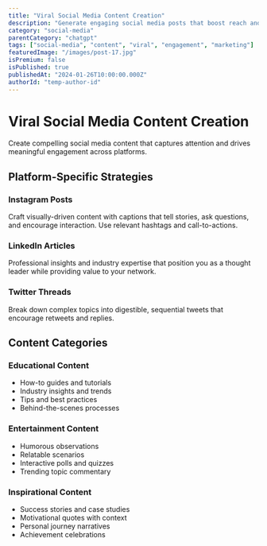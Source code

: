 ```yaml
---
title: "Viral Social Media Content Creation"
description: "Generate engaging social media posts that boost reach and engagement across all platforms"
category: "social-media"
parentCategory: "chatgpt"
tags: ["social-media", "content", "viral", "engagement", "marketing"]
featuredImage: "/images/post-17.jpg"
isPremium: false
isPublished: true
publishedAt: "2024-01-26T10:00:00.000Z"
authorId: "temp-author-id"
---
```


# Viral Social Media Content Creation

Create compelling social media content that captures attention and drives meaningful engagement across platforms.

## Platform-Specific Strategies

### Instagram Posts

Craft visually-driven content with captions that tell stories, ask questions, and encourage interaction. Use relevant hashtags and call-to-actions.

### LinkedIn Articles

Professional insights and industry expertise that position you as a thought leader while providing value to your network.

### Twitter Threads

Break down complex topics into digestible, sequential tweets that encourage retweets and replies.

## Content Categories

### Educational Content

- How-to guides and tutorials
- Industry insights and trends
- Tips and best practices
- Behind-the-scenes processes

### Entertainment Content

- Humorous observations
- Relatable scenarios
- Interactive polls and quizzes
- Trending topic commentary

### Inspirational Content

- Success stories and case studies
- Motivational quotes with context
- Personal journey narratives
- Achievement celebrations
